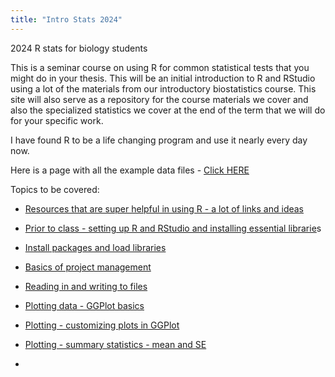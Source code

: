 ```yaml
---
title: "Intro Stats 2024"
---
```


2024 R stats for biology students

This is a seminar course on using R for common statistical tests that you might do in your thesis. This will be an initial introduction to R and RStudio using a lot of the materials from our introductory biostatistics course. This site will also serve as a repository for the course materials we cover and also the specialized statistics we cover at the end of the term that we will do for your specific work.

I have found R to be a life changing program and use it nearly every day now.

Here is a page with all the example data files - [Click HERE](99_example_data_files.qmd)

Topics to be covered:

-   [Resources that are super helpful in using R - a lot of links and ideas](01_resources.qmd)

-   [Prior to class - setting up R and RStudio and installing essential librarie](02_installing_r.qmd)s

-   [Install packages and load libraries](03_installing_libraries.qmd)

-   [Basics of project management](04_project_setup.qmd)

-   [Reading in and writing to files](05_reading_files.qmd)

-   [Plotting data - GGPlot basics](06_ggplot.qmd)

-   [Plotting - customizing plots in GGPlot](07_customize_ggplots.qmd)

-   [Plotting - summary statistics - mean and SE](08_ggplot_summary_plots.qmd)

-   
